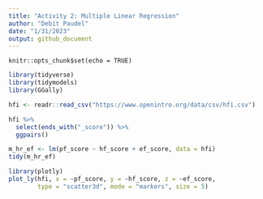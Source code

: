 ```yaml
---
title: "Activity 2: Multiple Linear Regression"
author: "Debit Paudel"
date: "1/31/2023"
output: github_document
---
```


```setup
knitr::opts_chunk$set(echo = TRUE)
```
```r
library(tidyverse)
library(tidymodels)
library(GGally)

```
```r
hfi <- readr::read_csv("https://www.openintro.org/data/csv/hfi.csv")
```
```r
hfi %>% 
  select(ends_with("_score")) %>% 
  ggpairs()
```
```r
m_hr_ef <- lm(pf_score ~ hf_score + ef_score, data = hfi)
tidy(m_hr_ef)
```

```r
library(plotly)
plot_ly(hfi, x = ~pf_score, y = ~hf_score, z = ~ef_score, 
        type = "scatter3d", mode = "markers", size = 5)
```


